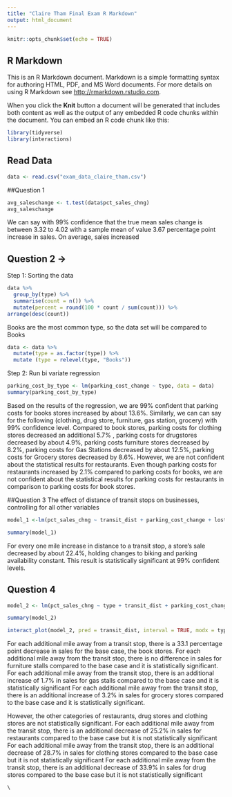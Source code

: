 ```yaml
---
title: "Claire Tham Final Exam R Markdown"
output: html_document
---
```


```r
knitr::opts_chunk$set(echo = TRUE)
```

## R Markdown

This is an R Markdown document. Markdown is a simple formatting syntax for authoring HTML, PDF, and MS Word documents. For more details on using R Markdown see <http://rmarkdown.rstudio.com>.

When you click the **Knit** button a document will be generated that includes both content as well as the output of any embedded R code chunks within the document. You can embed an R code chunk like this:

```r
library(tidyverse)
library(interactions)
```

## Read Data
```r
data <- read.csv("exam_data_claire_tham.csv")
```

##Question 1
```r
avg_saleschange <- t.test(data$pct_sales_chng)
avg_saleschange
```

We can say with 99% confidence that the true mean sales change is between 3.32 to 4.02 with a sample mean of value 3.67 percentage point increase in sales. On average, sales increased

## Question 2 -> 
Step 1: Sorting the data
```r
data %>%
  group_by(type) %>%
  summarise(count = n()) %>%
  mutate(percent = round(100 * count / sum(count))) %>%
arrange(desc(count))
```

Books are the most common type, so the data set will be compared to Books
```r
data <- data %>%
  mutate(type = as.factor(type)) %>%
  mutate (type = relevel(type, "Books"))
```

Step 2: Run bi variate regression
```r
parking_cost_by_type <- lm(parking_cost_change ~ type, data = data)
summary(parking_cost_by_type)
```

Based on the results of the regression, we are 99% confident that parking costs for books stores increased by about 13.6%. Similarly, we can can say for the following (clothing, drug store, furniture, gas station, grocery) with 99% confidence level. Compared to book stores, parking costs for clothing stores decreased an additional 5.7% , parking costs for drugstores decreased by about 4.9%, parking costs furniture stores decreased by 8.2%, parking costs for Gas Stations decreased by about 12.5%, parking costs for Grocery stores decreased by 8.6%. However, we are not confident about the statistical results for restaurants. Even though parking costs for restaurants increased by 2.1% compared to parking costs for books, we are not confident about the statistical results for parking costs for restaurants in comparison to parking costs for book stores.

##Question 3
The effect of distance of transit stops on businesses, controlling for all other variables

```r
model_1 <-lm(pct_sales_chng ~ transit_dist + parking_cost_change + lost_parking + bike_chng, data = data)

summary(model_1)
```

For every one mile increase in distance to a transit stop, a store's sale decreased by about 22.4%, holding changes to biking and parking availability constant. This result is statistically significant at 99% confident levels.

## Question 4
```r
model_2 <- lm(pct_sales_chng ~ type + transit_dist + parking_cost_change + lost_parking + bike_chng + type:transit_dist, data = data)

summary(model_2)
```
```r
interact_plot(model_2, pred = transit_dist, interval = TRUE, modx = type)
```

For each additional mile away from a transit stop, there is a 33.1 percentage point decrease in sales for the base case, the book stores.
For each additional mile away from the transit stop, there is no difference in sales for furniture stalls compared to the base case and it is statistically significant.
For each additional mile away from the transit stop, there is an additional increase of 1.7% in sales for gas stalls compared to the base case and it is statistically significant
For each additional mile away from the transit stop, there is an additional increase of 3.2% in sales for grocery stores compared to the base case and it is statistically significant.

However, the other categories of restaurants, drug stores and clothing stores are not statistically significant.
For each additional mile away from the transit stop, there is an additional decrease of 25.2% in sales for restaurants compared to the base case but it is not statistically significant
For each additional mile away from the transit stop, there is an additional decrease of 28.7% in sales for clothing stores compared to the base case but it is not statistically significant
For each additional mile away from the transit stop, there is an additional decrease of 33.9% in sales for drug stores compared to the base case but it is not statistically significant
```r
\
```

